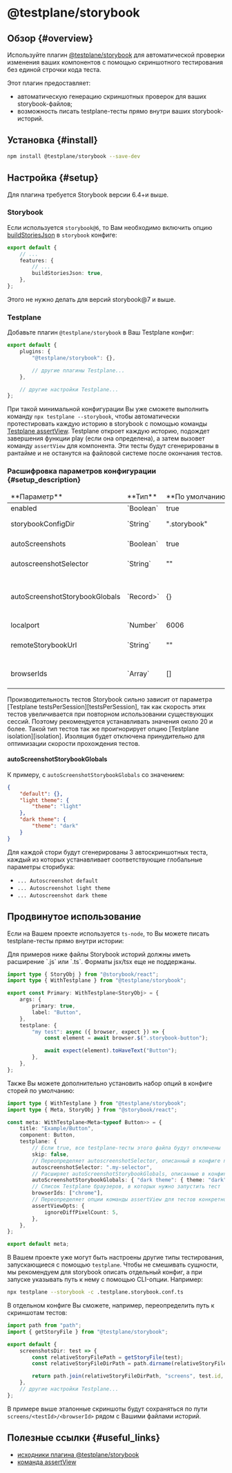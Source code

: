 
# @testplane/storybook

## Обзор {#overview}

Используйте плагин [@testplane/storybook][testplane-storybook] для автоматической проверки изменения ваших компонентов с помощью скриншотного тестирования без единой строчки кода теста.

Этот плагин предоставляет:

-   автоматическую генерацию скриншотных проверок для ваших storybook-файлов;
-   возможность писать testplane-тесты прямо внутри ваших storybook-историй.

## Установка {#install}

```bash
npm install @testplane/storybook --save-dev
```

## Настройка {#setup}

<Admonition type="info">Для плагина требуется Storybook версии 6.4+и выше.</Admonition>

### Storybook

Если используется `storybook@6`, то Вам необходимо включить опцию [buildStoriesJson][build-stories] в `storybook` конфиге:

```typescript tytle=".storybook/main.js"
export default {
    // ...
    features: {
        // ...
        buildStoriesJson: true,
    },
};
```

Этого не нужно делать для версий storybook@7 и выше.

### Testplane

Добавьте плагин `@testplane/storybook` в Ваш Testplane конфиг:

```typescript title=".testplane.conf.ts"
export default {
    plugins: {
        "@testplane/storybook": {},

        // другие плагины Testplane...
    },

    // другие настройки Testplane...
};
```

При такой минимальной конфигурации Вы уже сможете выполнить команду `npx testplane --storybook`, чтобы автоматически протестировать каждую историю в storybook с помощью команды [Testplane assertView][assert-view]. Testplane откроет каждую историю, подождет завершения функции play (если она определена), а затем вызовет команду `assertView` для компонента. Эти тесты будут сгенерированы в рантайме и не останутся на файловой системе после окончания тестов.

### Расшифровка параметров конфигурации {#setup_description}

<table>
    <thead>
        <tr>
            <td>**Параметр**</td>
            <td>**Тип**</td>
            <td>**По&nbsp;умолчанию**</td>
            <td>**Описание**</td>
        </tr>
    </thead>
    <tbody>
        <tr>
            <td>enabled</td>
            <td>`Boolean`</td>
            <td>true</td>
            <td>Включить / отключить плагин.</td>
        </tr>
        <tr>
            <td>storybookConfigDir</td>
            <td>`String`</td>
            <td>".storybook"</td>
            <td>Путь к директории конфигурационного файла Storybook.</td>
        </tr>
        <tr>
            <td>autoScreenshots</td>
            <td>`Boolean`</td>
            <td>true</td>
            <td>Включить / отключить автоматическое скриншотное тестирование</td>
        </tr>
        <tr>
            <td>autoscreenshotSelector</td>
            <td>`String`</td>
            <td>""</td>
            <td>Кастомный селектор, используемый в автоматических скриншотных тестах</td>
        </tr>
        <tr>
            <td>autoScreenshotStorybookGlobals</td>
            <td>`Record<string, Record<string, unknown>>`</td>
            <td>{}</td>
            <td>Комплекты [глобальных параметров storybook](https://storybook.js.org/docs/7/essentials/toolbars-and-globals#globals), для каждого из которых следует генерировать автоматические скриншотные тесты</td>
        </tr>
        <tr>
            <td>localport</td>
            <td>`Number`</td>
            <td>6006</td>
            <td>Порт для запуска dev-сервера Storybook.</td>
        </tr>
        <tr>
            <td>remoteStorybookUrl</td>
            <td>`String`</td>
            <td>""</td>
            <td>Урл удаленного Storybook. Если указан, то локальный dev-сервер Storybook не будет запущен.</td>
        </tr>
        <tr>
            <td>browserIds</td>
            <td>`Array<String | RegExp>`</td>
            <td>[]</td>
            <td>Массив id браузеров, в которых будут запущены тесты. По умолчанию тесты будут запущены во всех браузерах, описанных в конфиге testplane</td>
        </tr>
    </tbody>
</table>

<Admonition type="info">
    Производительность тестов Storybook сильно зависит от параметра [Testplane
    testsPerSession][testsPerSession], так как скорость этих тестов увеличивается при повторном
    использовании существующих сессий. Поэтому рекомендуется устанавливать значения около 20 и
    более. Такой тип тестов так же проигнорирует опцию [Testplane isolation][isolation]. Изоляция
    будет отключена принудительно для оптимизации скорости прохождения тестов.
</Admonition>

#### autoScreenshotStorybookGlobals

К примеру, с `autoScreenshotStorybookGlobals` со значением:

```json
{
    "default": {},
    "light theme": {
        "theme": "light"
    },
    "dark theme": {
        "theme": "dark"
    }
}
```

Для каждой стори будут сгенерированы 3 автоскриншотных теста, каждый из которых устанавливает соответствующие глобальные параметры сторибука:

-   `... Autoscreenshot default`
-   `... Autoscreenshot light theme`
-   `... Autoscreenshot dark theme`

## Продвинутое использование

Если на Вашем проекте используется `ts-node`, то Вы можете писать testplane-тесты прямо внутри истории:

<Admonition type="info">
    Для примеров ниже файлы Storybook историй должны иметь расширение `.js` или `.ts`. Форматы
    jsx/tsx еще не поддержаны.
</Admonition>

```typescript title="stories/Primary.stories.ts"
import type { StoryObj } from "@storybook/react";
import type { WithTestplane } from "@testplane/storybook";

export const Primary: WithTestplane<StoryObj> = {
    args: {
        primary: true,
        label: "Button",
    },
    testplane: {
        "my test": async ({ browser, expect }) => {
            const element = await browser.$(".storybook-button");

            await expect(element).toHaveText("Button");
        },
    },
};
```

Также Вы можете дополнительно установить набор опций в конфиге сторей по умолчанию:

```typescript
import type { WithTestplane } from "@testplane/storybook";
import type { Meta, StoryObj } from "@storybook/react";

const meta: WithTestplane<Meta<typeof Button>> = {
    title: "Example/Button",
    component: Button,
    testplane: {
        // Если true, все testplane-тесты этого файла будут отключены
        skip: false,
        // Переопределяет autoscreenshotSelector, описанный в конфиге плагина
        autoscreenshotSelector: ".my-selector",
        // Расширяет autoScreenshotStorybookGlobals, описанные в конфиге плагина
        autoScreenshotStorybookGlobals: { "dark theme": { theme: "dark" } },
        // Список Testplane браузеров, в которых нужно запустить тест
        browserIds: ["chrome"],
        // Переопределяет опции команды assertView для тестов конкретного файла
        assertViewOpts: {
            ignoreDiffPixelCount: 5,
        },
    },
};

export default meta;
```

В Вашем проекте уже могут быть настроены другие типы тестирования, запускающиеся с помощью `testplane`. Чтобы не смешивать сущности, мы рекомендуем для storybook описать отдельный конфиг, а при запуске указывать путь к нему с помощью CLI-опции. Например:

```bash
npx testplane --storybook -c .testplane.storybook.conf.ts
```

В отдельном конфиге Вы сможете, например, переопределить путь к скриншотам тестов:

```typescript title=".testplane.conf.ts"
import path from "path";
import { getStoryFile } from "@testplane/storybook";

export default {
    screenshotsDir: test => {
        const relativeStoryFilePath = getStoryFile(test);
        const relativeStoryFileDirPath = path.dirname(relativeStoryFilePath);

        return path.join(relativeStoryFileDirPath, "screens", test.id, test.browserId);
    },
    // другие настройки Testplane...
};
```

В примере выше эталонные скриншоты будут сохраняться по пути `screens/<testId>/<browserId>` рядом с Вашими файлами историй.

## Полезные ссылки {#useful_links}

-   [исходники плагина @testplane/storybook][testplane-storybook]
-   [команда assertView][assert-view]

[assert-view]: ../commands/browser/assertView.mdx
[build-stories]: https://storybook.js.org/docs/6.4/configure/overview#feature-flags
[isolation]: ../config/browsers.mdx#isolation
[testplane-storybook]: https://github.com/gemini-testing/testplane-storybook
[testplane]: https://github.com/gemini-testing/testplane
[testsPerSession]: ../config/browsers.mdx#tests_per_session
